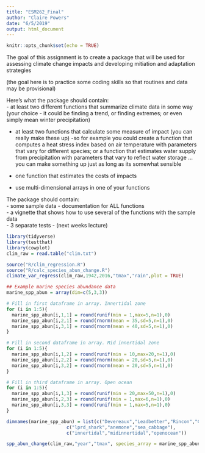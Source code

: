 ```yaml
---
title: "ESM262_Final"
author: "Claire Powers"
date: "6/5/2019"
output: html_document
---
```


```r
knitr::opts_chunk$set(echo = TRUE)
```

The goal of this assignment is to create a package that will be used for assessing climate change impacts and developing mitiation and adaptation strategies

(the goal here is to practice some coding skills so that routines and data may be provisional)

Here’s what the package should contain:  
- at least two different functions that summarize climate data in some way (your choice - it could be finding a trend, or finding extremes; or even simply mean winter precipitation)     

- at least two functions that calculate some measure of impact (you can really make these up) -so for example you could create a function that computes a heat stress index based on air temperature with parameters that vary for different species; or a function that estimates water supply from precipitation with parameters that vary to reflect water storage …you can make something up just as long as its somewhat sensible  

- one function that estimates the costs of impacts  
- use multi-dimensional arrays in one of your functions  

The package should contain:  
- some sample data
- documentation for ALL functions  
- a vignette that shows how to use several of the functions with the sample data  
- 3 separate tests - (next weeks lecture)  

```r
library(tidyverse)
library(testthat)
library(cowplot)
clim_raw = read.table("clim.txt")

source("R/clim_regression.R")
source("R/calc_species_abun_change.R")
climate_var_regress(clim_raw,1942,2016,"tmax","rain",plot = TRUE)
```

```r

## Example marine species abundance data
marine_spp_abun = array(dim=c(5,3,3))

# Fill in first dataframe in array. Innertidal zone
for (i in 1:5){
  marine_spp_abun[i,1,1] = round(runif(min = 1,max=5,n=1),0)
  marine_spp_abun[i,2,1] = round(rnorm(mean = 35,sd=5,n=1),0)
  marine_spp_abun[i,3,1] = round(rnorm(mean = 40,sd=5,n=1),0)
}

# Fill in second dataframe in array. Mid innertidal zone
for (i in 1:5){
  marine_spp_abun[i,1,2] = round(runif(min = 10,max=20,n=1),0)
  marine_spp_abun[i,2,2] = round(rnorm(mean = 20,sd=5,n=1),0)
  marine_spp_abun[i,3,2] = round(rnorm(mean = 20,sd=5,n=1),0)
}

# Fill in third dataframe in array. Open ocean
for (i in 1:5){
  marine_spp_abun[i,1,3] = round(runif(min = 20,max=50,n=1),0)
  marine_spp_abun[i,2,3] = round(runif(min = 1,max=6,n=1),0)
  marine_spp_abun[i,3,3] = round(runif(min = 1,max=5,n=1),0)
}

dimnames(marine_spp_abun) = list(c("Devereaux","Leadbetter","Rincon","CoalOil","CampusPoint"), 
                      c("lprd_shark","anemone","sea_cabbage"),
                      c("innertidal","midinnertidal","openocean"))

```

```r

spp_abun_change(clim_raw,"year","tmax", species_array = marine_spp_abun)

```





